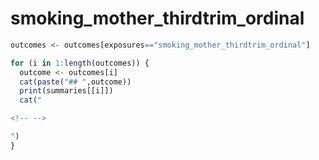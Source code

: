 
# smoking_mother_thirdtrim_ordinal
```r
outcomes <- outcomes[exposures=="smoking_mother_thirdtrim_ordinal"]

for (i in 1:length(outcomes)) {
  outcome <- outcomes[i]
  cat(paste("## ",outcome))
  print(summaries[[i]])
  cat("

<!-- -->

")
}

```

